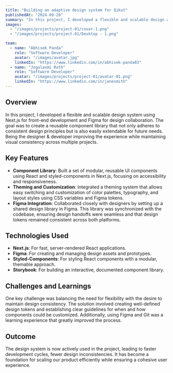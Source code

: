 ```yaml
---
title: "Building an adaptive design system for Qikut"
publishedAt: "2024-09-28"
summary: "In this project, I developed a flexible and scalable design and prototype system using Figma for design collaboration."
images:
  - "/images/projects/project-01/cover-1.png"
  - "/images/projects/project-01/Desktop - 1.png"

team:
  - name: "Abhisek Panda"
    role: "Software Developer"
    avatar: "/images/avatar.jpg"
    linkedIn: "https://www.linkedin.com/in/abhisek-panda03"
  - name: "Jogalaxmi Rath"
    role: "Software Developer"
    avatar: "/images/projects/project-01/avatar-01.png"
    linkedIn: "https://www.linkedin.com/in/janesmith"
---
```


## Overview

In this project, I developed a flexible and scalable design system using Next.js for front-end development and Figma for design collaboration. The goal was to create a reusable component library that not only adheres to consistent design principles but is also easily extendable for future needs. Being the designer & developer improving the experience while maintaining visual consistency across multiple projects.

## Key Features

- **Component Library**: Built a set of modular, reusable UI components using React and styled-components in Next.js, focusing on accessibility and responsiveness.
- **Theming and Customization**: Integrated a theming system that allows easy switching and customization of color palettes, typography, and layout styles using CSS variables and Figma tokens.
- **Figma Integration**: Collaborated closely with designers by setting up a shared design library in Figma. This library was synchronized with the codebase, ensuring design handoffs were seamless and that design tokens remained consistent across both platforms.

## Technologies Used

- **Next.js**: For fast, server-rendered React applications.
- **Figma**: For creating and managing design assets and prototypes.
- **Styled-Components**: For styling React components with a modular, themable approach.
- **Storybook**: For building an interactive, documented component library.

## Challenges and Learnings

One key challenge was balancing the need for flexibility with the desire to maintain design consistency. The solution involved creating well-defined design tokens and establishing clear guidelines for when and how components could be customized. Additionally, using Figma and Git was a learning experience that greatly improved the process.

## Outcome

The design system is now actively used in the project, leading to faster development cycles, fewer design inconsistencies. It has become a foundation for scaling our product efficiently while ensuring a cohesive user experience.